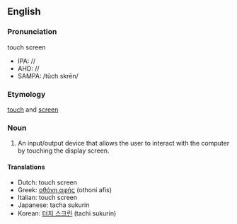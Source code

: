 {{Wikipedia}}
==English==
===Pronunciation===
touch screen
*IPA: //
*AHD: //
*SAMPA: /tûch skrēn/

=== Etymology ===

[[touch]] and [[screen]]

=== Noun ===
#An input/output device that allows the user to interact with the computer by touching the display screen.

==== Translations ====
*Dutch: touch screen
*Greek: [[οθόνη αφής]] (othoni afis)
*Italian: touch screen
*Japanese: <!--[[]] (-->tacha sukurin<!--)-->
*Korean: [[터치 스크린]] (tachi sukurin)